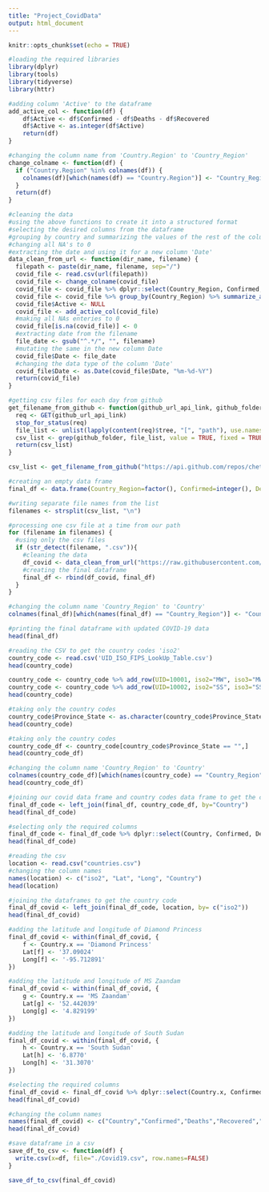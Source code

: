```yaml
---
title: "Project_CovidData"
output: html_document
---
```


```r
knitr::opts_chunk$set(echo = TRUE)
```


```r
#loading the required libraries
library(dplyr)
library(tools)
library(tidyverse)
library(httr)
```


```r
#adding column 'Active' to the dataframe
add_active_col <- function(df) {
    df$Active <- df$Confirmed - df$Deaths - df$Recovered
    df$Active <- as.integer(df$Active)
    return(df)
}
```


```r
#changing the column name from 'Country.Region' to 'Country_Region'
change_colname <- function(df) {
  if ("Country.Region" %in% colnames(df)) {
    colnames(df)[which(names(df) == "Country.Region")] <- "Country_Region" 
  }
  return(df)
}
```


```r
#cleaning the data
#using the above functions to create it into a structured format
#selecting the desired columns from the dataframe
#grouping by country and summarizing the values of the rest of the columns
#changing all NA's to 0
#extracting the date and using it for a new column 'Date'
data_clean_from_url <- function(dir_name, filename) {
  filepath <- paste(dir_name, filename, sep="/")
  covid_file <- read.csv(url(filepath))
  covid_file <- change_colname(covid_file)
  covid_file <- covid_file %>% dplyr::select(Country_Region, Confirmed, Deaths, Recovered)
  covid_file <- covid_file %>% group_by(Country_Region) %>% summarize_all(sum)
  covid_file$Active <- NULL
  covid_file <- add_active_col(covid_file)
  #making all NAs enteries to 0
  covid_file[is.na(covid_file)] <- 0
  #extracting date from the filename
  file_date <- gsub("^.*/", "", filename)
  #mutating the same in the new column Date
  covid_file$Date <- file_date
  #changing the data type of the column 'Date'
  covid_file$Date <- as.Date(covid_file$Date, "%m-%d-%Y")
  return(covid_file)
}
```


```r
#getting csv files for each day from github
get_filename_from_github <- function(github_url_api_link, github_folder) {
  req <- GET(github_url_api_link)
  stop_for_status(req)
  file_list <- unlist(lapply(content(req)$tree, "[", "path"), use.names = F)
  csv_list <- grep(github_folder, file_list, value = TRUE, fixed = TRUE)
  return(csv_list)
}

csv_list <- get_filename_from_github("https://api.github.com/repos/chetnakhanna16/COVID-19/git/trees/master?recursive=1", "csse_covid_19_data/csse_covid_19_daily_reports/")
```

```r
#creating an empty data frame 
final_df <- data.frame(Country_Region=factor(), Confirmed=integer(), Deaths=integer(), Recovered=integer(), Active=integer())

#writing separate file names from the list
filenames <- strsplit(csv_list, "\n")

#processing one csv file at a time from our path
for (filename in filenames) {
  #using only the csv files
  if (str_detect(filename, ".csv")){
    #cleaning the data
    df_covid <- data_clean_from_url("https://raw.githubusercontent.com/chetnakhanna16/COVID-19/master", filename)
    #creating the final dataframe
    final_df <- rbind(df_covid, final_df)
  }
}

#changing the column name 'Country_Region' to 'Country'
colnames(final_df)[which(names(final_df) == "Country_Region")] <- "Country" 

#printing the final dataframe with updated COVID-19 data 
head(final_df)
```


```r
#reading the CSV to get the country codes 'iso2'
country_code <- read.csv('UID_ISO_FIPS_LookUp_Table.csv')
head(country_code)
```

```r
country_code <- country_code %>% add_row(UID=10001, iso2="MW", iso3="MW", code3=10001, FIPS=NA, Admin2="", Province_State="", Country_Region="Malawi", Lat=-13.254308, Long_=34.301525, Combined_Key="Malawi")
country_code <- country_code %>% add_row(UID=10002, iso2="SS", iso3="SS", code3=10002, FIPS=NA, Admin2="", Province_State="", Country_Region="South Sudan", Lat=6.8770, Long_=31.3070, Combined_Key="South Sudan")
head(country_code)
```

```r
#taking only the country codes
country_code$Province_State <- as.character(country_code$Province_State)
head(country_code)
```

```r
#taking only the country codes
country_code_df <- country_code[country_code$Province_State == "",]
head(country_code_df)
```

```r
#changing the column name 'Country_Region' to 'Country'
colnames(country_code_df)[which(names(country_code) == "Country_Region")] <- "Country" 
head(country_code_df)
```

```r
#joining our covid data frame and country codes data frame to get the codes for each country 
final_df_code <- left_join(final_df, country_code_df, by="Country")
head(final_df_code)
```

```r
#selecting only the required columns
final_df_code <- final_df_code %>% dplyr::select(Country, Confirmed, Deaths, Recovered, Active, Date, iso2)
head(final_df_code)
```

```r
#reading the csv
location <- read.csv("countries.csv")
#changing the column names
names(location) <- c("iso2", "Lat", "Long", "Country")
head(location)
```

```r
#joining the dataframes to get the country code
final_df_covid <- left_join(final_df_code, location, by= c("iso2"))
head(final_df_covid)
```

```r
#adding the latitude and longitude of Diamond Princess
final_df_covid <- within(final_df_covid, {
    f <- Country.x == 'Diamond Princess'
    Lat[f] <- '37.09024'
    Long[f] <- '-95.712891'
})
```

```r
#adding the latitude and longitude of MS Zaandam
final_df_covid <- within(final_df_covid, {
    g <- Country.x == 'MS Zaandam'
    Lat[g] <- '52.442039'
    Long[g] <- '4.829199'
})
```

```r
#adding the latitude and longitude of South Sudan
final_df_covid <- within(final_df_covid, {
    h <- Country.x == 'South Sudan'
    Lat[h] <- '6.8770'
    Long[h] <- '31.3070'
})
```

```r
#selecting the required columns
final_df_covid <- final_df_covid %>% dplyr::select(Country.x, Confirmed, Deaths, Recovered, Active, Date, Lat, Long)
head(final_df_covid)
```

```r
#changing the column names
names(final_df_covid) <- c("Country","Confirmed","Deaths","Recovered","Active","Date","Lat","Long")
head(final_df_covid)
```

```r
#save dataframe in a csv
save_df_to_csv <- function(df) {
  write.csv(x=df, file="./Covid19.csv", row.names=FALSE)
}

save_df_to_csv(final_df_covid)
```

